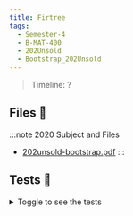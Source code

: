 ```yaml
---
title: Firtree
tags:
  - Semester-4
  - B-MAT-400
  - 202Unsold
  - Bootstrap_202Unsold
---
```

> Timeline: ?


## Files 📂

:::note 2020 Subject and Files
- [202unsold-bootstrap.pdf](https://github.com/Studio-17/Epitech-Subjects/raw/main/Semester-4/B-MAT-400/202Unsold/Bootstrap_202Unsold/202unsold-bootstrap.pdf)
:::

## Tests 🤖
<details>
  <summary>Toggle to see the tests</summary>
  <div>
Yo
  </div>
</details>

